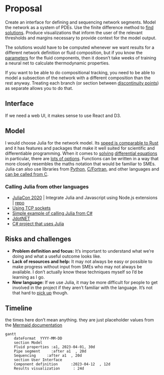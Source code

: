 # Proposal

Create an interface for defining and sequencing network segments. Model the network as a system of PDEs. Use the finite difference method to [find solutions](solving.qmd). Produce visualizations that inform the user of the relevant thresholds and margins necessary to provide context for the model output.

The solutions would have to be computed whenever we want results for a different network definition or fluid composition, but if you know the [parameters](fluidproperties.qmd#parameters) for the fluid components, then it doesn't take weeks of training a neural net to calculate thermodynamic properties.

If you want to be able to do compositional tracking, you need to be able to model a subsection of the network with a different composition than the rest anyway. Treating each branch (or section between [discontinuity points](solving.qmd#discontinuity-points)) as separate allows you to do that.

## Interface

If we need a web UI, it makes sense to use React and D3. 

## Model

I would choose Julia for the network model. Its [speed is comparable to Rust](https://julialang.org/benchmarks/) and it has features and packages that make it well suited for scientific and differentiable programming. When it comes to [solving](https://nextjournal.com/sosiris-de/pde-2018) [differential equations](https://github.com/SciML/DiffEqGPU.jl) in particular, there are [lots of options](https://github.com/JuliaPDE/SurveyofPDEPackages#finite-difference-methods). Functions can be written in a way that more closely resembles the maths notation that would be familiar to SMEs. Julia can also use libraries from [Python](https://github.com/JuliaPy/PyCall.jl), [C/Fortran](https://docs.julialang.org/en/v1/manual/calling-c-and-fortran-code/#Calling-C-and-Fortran-Code-1), and other languages and [can be called from C](https://docs.julialang.org/en/v1/manual/embedding/).

### Calling Julia from other languages

- [JuliaCon 2020](https://www.youtube.com/watch?v=bk3DNy18c0Y) | Integrate Julia and Javascript using Node.js extensions | [repo](https://github.com/maxmouchet/julia-node-extension-demo)
- [Using TCP sockets](https://discourse.julialang.org/t/which-is-the-right-way-to-integrate-julia-program-with-node-js/19223/4)
- [Simple example of calling Julia from C#](https://gist.github.com/ihnorton/0cbe2ed595d539e859c4)
- [JdotNET](https://github.com/HyperSphereStudio/JdotNET)
- [C# project that uses Julia](https://github.com/PiResearchTech/Ayudha)


## Risks and challenges

- **Problem definition and focus:** It's important to understand what we're doing and what a useful outcome looks like.
- **Lack of resources and help:** It may not always be easy or possible to make progress without input from SMEs who may not always be available. I don't actually know these techniques myself so I'd be learning as I go.
- **New language:** If we use Julia, it may be more difficult for people to get involved in the project if they aren't familiar with the language. It's not that hard to [pick up](https://julia.quantecon.org/getting_started_julia/julia_by_example.html) though.

## Timeline

the times here don't mean anything. they are just placeholder values from the [Mermaid documentation](https://mermaid.js.org/syntax/gantt.html)

```mermaid
gantt
    dateFormat  YYYY-MM-DD
    section Model
    Fluid properties :a1, 2023-04-01, 30d
    Pipe segment     :after a1  , 20d
    Sequencing     :after a1  , 20d
    section User Interface
    Component definition      :2023-04-12  , 12d
    Results visualization      : 24d

```